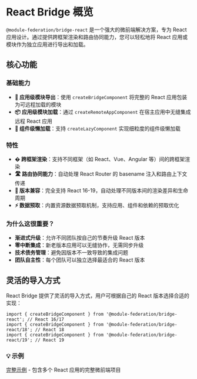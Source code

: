 # React Bridge 概览

`@module-federation/bridge-react` 是一个强大的微前端解决方案，专为 React 应用设计。通过提供跨框架渲染和路由协同能力，您可以轻松地将 React 应用或模块作为独立应用进行导出和加载。

## 核心功能

### 基础能力
- **🚀 应用级模块导出**：使用 `createBridgeComponent` 将完整的 React 应用包装为可远程加载的模块
- **📦 应用级模块加载**：通过 `createRemoteAppComponent` 在宿主应用中无缝集成远程 React 应用
- **🎯 组件级懒加载**：支持 `createLazyComponent` 实现细粒度的组件级懒加载

### 特性
- **� 跨框架渲染**：支持不同框架（如 React、Vue、Angular 等）间的跨框架渲染
- **🛣️ 路由协同能力**：自动处理 React Router 的 basename 注入和路由上下文传递
- **🔗 版本兼容**：完全支持 React 16-19，自动处理不同版本间的渲染差异和生命周期
- **⚡ 数据预取**：内置资源数据预取机制，支持应用、组件和依赖的预取优化

### 为什么这很重要？

- **渐进式升级**：允许不同团队按自己的节奏升级 React 版本
- **零中断集成**：新老版本应用可以无缝协作，无需同步升级
- **技术债务管理**：避免因版本不一致导致的集成问题
- **团队自主性**：每个团队可以独立选择最适合的 React 版本

## 灵活的导入方式

React Bridge 提供了灵活的导入方式，用户可根据自己的 React 版本选择合适的实现：

```tsx
import { createBridgeComponent } from '@module-federation/bridge-react'; // React 16/17
import { createBridgeComponent } from '@module-federation/bridge-react/18'; // React 18
import { createBridgeComponent } from '@module-federation/bridge-react/19'; // React 19
```
### 💡 示例
[完整示例](https://github.com/module-federation/core/tree/main/apps/router-demo) - 包含多个 React 应用的完整微前端项目
